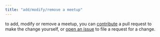 ```yaml
---
title: "add/modify/remove a meetup"
---
```


to add, modify or remove a meetup, you can [contribute](https://github.com/sharon-wang/ncr-tech-meetups?tab=readme-ov-file#contributing) a pull request to make the change yourself, or [open an issue](https://github.com/sharon-wang/ncr-tech-meetups/issues/new) to file a request for a change.
